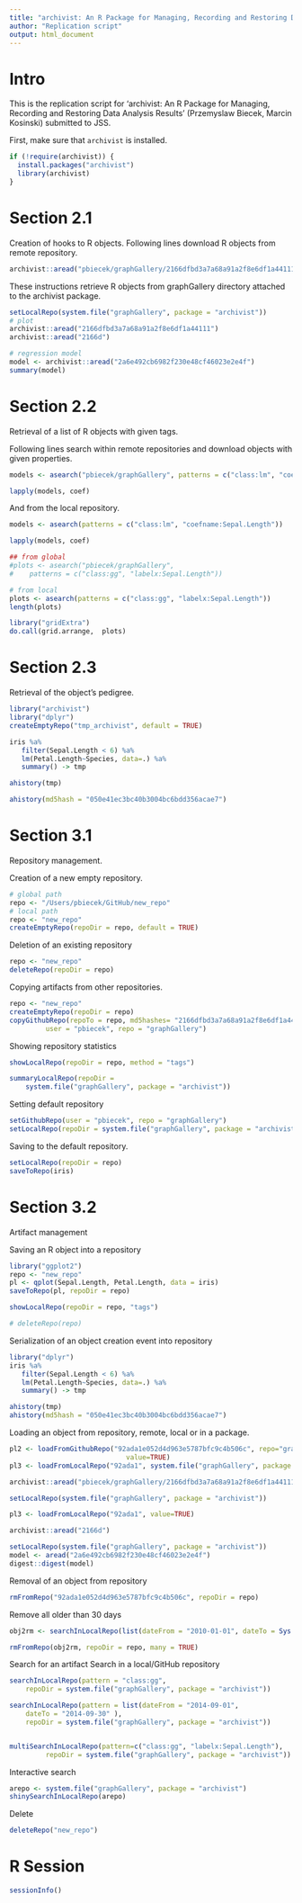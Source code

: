 ```yaml
---
title: "archivist: An R Package for Managing, Recording and Restoring Data Analysis Results"
author: "Replication script"
output: html_document
---
```


# Intro

This is the replication script for 'archivist: An R Package for Managing, Recording and Restoring Data Analysis Results' (Przemyslaw Biecek, Marcin Kosinski) submitted to JSS. 

First, make sure that `archivist` is installed.

```r
if (!require(archivist)) {
  install.packages("archivist")
  library(archivist)
}
```

# Section 2.1

Creation of hooks to R objects.
Following lines download R objects from remote repository.

```r
archivist::aread("pbiecek/graphGallery/2166dfbd3a7a68a91a2f8e6df1a44111")
```

These instructions retrieve R objects from graphGallery directory attached to the archivist package.

```r
setLocalRepo(system.file("graphGallery", package = "archivist"))
# plot
archivist::aread("2166dfbd3a7a68a91a2f8e6df1a44111")
archivist::aread("2166d")

# regression model
model <- archivist::aread("2a6e492cb6982f230e48cf46023e2e4f")
summary(model)
```



# Section 2.2

Retrieval of a list of R objects with given tags.

Following lines search within remote repositories and download objects with given properties.

```r
models <- asearch("pbiecek/graphGallery", patterns = c("class:lm", "coefname:Sepal.Length"))

lapply(models, coef)
```

And from the local repository.

```r
models <- asearch(patterns = c("class:lm", "coefname:Sepal.Length"))

lapply(models, coef)
```

```r
## from global
#plots <- asearch("pbiecek/graphGallery", 
#    patterns = c("class:gg", "labelx:Sepal.Length"))

# from local
plots <- asearch(patterns = c("class:gg", "labelx:Sepal.Length"))
length(plots)

library("gridExtra")
do.call(grid.arrange,  plots)
```

# Section 2.3

Retrieval of the object's pedigree.


```r
library("archivist")
library("dplyr")
createEmptyRepo("tmp_archivist", default = TRUE)

iris %a%
   filter(Sepal.Length < 6) %a%
   lm(Petal.Length~Species, data=.) %a%
   summary() -> tmp

ahistory(tmp)

ahistory(md5hash = "050e41ec3bc40b3004bc6bdd356acae7")
```

# Section 3.1

Repository management.

Creation of a new empty repository.

```r
# global path
repo <- "/Users/pbiecek/GitHub/new_repo"
# local path
repo <- "new_repo"
createEmptyRepo(repoDir = repo, default = TRUE)
```

Deletion of an existing repository


```r
repo <- "new_repo"
deleteRepo(repoDir = repo)
```


Copying artifacts from other repositories.

```r
repo <- "new_repo"
createEmptyRepo(repoDir = repo)
copyGithubRepo(repoTo = repo, md5hashes= "2166dfbd3a7a68a91a2f8e6df1a44111", 
         user = "pbiecek", repo = "graphGallery")
```

Showing repository statistics


```r
showLocalRepo(repoDir = repo, method = "tags")
```

```r
summaryLocalRepo(repoDir = 
    system.file("graphGallery", package = "archivist")) 
```

Setting default repository

```r
setGithubRepo(user = "pbiecek", repo = "graphGallery")
setLocalRepo(repoDir = system.file("graphGallery", package = "archivist"))
```

Saving to the default repository.

```r
setLocalRepo(repoDir = repo)
saveToRepo(iris)
```


# Section 3.2

Artifact management

Saving an R object into a repository

```r
library("ggplot2")
repo <- "new_repo"
pl <- qplot(Sepal.Length, Petal.Length, data = iris)
saveToRepo(pl, repoDir = repo)

showLocalRepo(repoDir = repo, "tags")

# deleteRepo(repo)
```


Serialization of an object creation event into repository

```r
library("dplyr")
iris %a%
   filter(Sepal.Length < 6) %a%
   lm(Petal.Length~Species, data=.) %a%
   summary() -> tmp

ahistory(tmp)
ahistory(md5hash = "050e41ec3bc40b3004bc6bdd356acae7")
```

Loading an object from repository, remote, local or in a package.

```r
pl2 <- loadFromGithubRepo("92ada1e052d4d963e5787bfc9c4b506c", repo="graphGallery", user="pbiecek", 
                             value=TRUE)
pl3 <- loadFromLocalRepo("92ada1", system.file("graphGallery", package = "archivist"), value=TRUE)

archivist::aread("pbiecek/graphGallery/2166dfbd3a7a68a91a2f8e6df1a44111")

setLocalRepo(system.file("graphGallery", package = "archivist"))

pl3 <- loadFromLocalRepo("92ada1", value=TRUE)

archivist::aread("2166d")
```

```r
setLocalRepo(system.file("graphGallery", package = "archivist"))
model <- aread("2a6e492cb6982f230e48cf46023e2e4f")
digest::digest(model)
```

Removal of an object from repository

```r
rmFromRepo("92ada1e052d4d963e5787bfc9c4b506c", repoDir = repo)
```

Remove all older than 30 days

```r
obj2rm <- searchInLocalRepo(list(dateFrom = "2010-01-01", dateTo = Sys.Date()-30), repoDir = repo)

rmFromRepo(obj2rm, repoDir = repo, many = TRUE)
```


Search for an artifact
Search in a local/GitHub repository

```r
searchInLocalRepo(pattern = "class:gg", 
    repoDir = system.file("graphGallery", package = "archivist"))

searchInLocalRepo(pattern = list(dateFrom = "2014-09-01",
    dateTo = "2014-09-30" ), 
    repoDir = system.file("graphGallery", package = "archivist"))


multiSearchInLocalRepo(pattern=c("class:gg", "labelx:Sepal.Length"),
         repoDir = system.file("graphGallery", package = "archivist"))	
```

Interactive search

```r
arepo <- system.file("graphGallery", package = "archivist")
shinySearchInLocalRepo(arepo)
```

Delete

```r
deleteRepo("new_repo")
```


# R Session

```r
sessionInfo()
```


